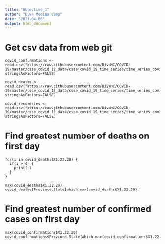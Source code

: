```yaml
---
title: "Objective_1"
author: "Diva Medina Camp"
date: "2023-04-06"
output: html_document
---
```


# Get csv data from web git 

```
covid_confirmations <- read.csv("https://raw.githubusercontent.com/DivaMC/COVID-19/master/csse_covid_19_data/csse_covid_19_time_series/time_series_covid19_confirmed_global.csv", stringsAsFactors=FALSE)

covid_deaths <- read.csv("https://raw.githubusercontent.com/DivaMC/COVID-19/master/csse_covid_19_data/csse_covid_19_time_series/time_series_covid19_deaths_global.csv", stringsAsFactors=FALSE)

covid_recoveries <- read.csv("https://raw.githubusercontent.com/DivaMC/COVID-19/master/csse_covid_19_data/csse_covid_19_time_series/time_series_covid19_recovered_global.csv", stringsAsFactors=FALSE)

```

# Find greatest number of deaths on first day

```
for(i in covid_deaths$X1.22.20) {
  if(i > 0) {
    print(i)
  }
}

max(covid_deaths$X1.22.20)
covid_deaths$Province.State[which.max(covid_deaths$X1.22.20)]

```

# Find greatest number of confirmed cases on first day

```
max(covid_confirmations$X1.22.20)
covid_confirmations$Province.State[which.max(covid_confirmations$X1.22.20)]

```



